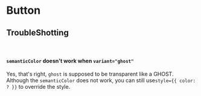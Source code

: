 
<Meta of={Stories} />

# Button

<Canvas of={Stories.Default} />

<Controls />

## TroubleShotting

<br />

#### `semanticColor` doesn't work when `variant="ghost"`

Yes, that's right, `ghost` is supposed to be transparent like a GHOST. Although the `semanticColor` does not work, you can still use`style={{ color: ? }}` to override the style.
